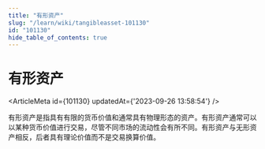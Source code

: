 ```yaml
---
title: "有形资产"
slug: "/learn/wiki/tangibleasset-101130"
id: "101130"
hide_table_of_contents: true
---
```



# 有形资产

<ArticleMeta id={101130} updatedAt={'2023-09-26 13:58:54'} />
<div className='border-solid border-b border-t-0 my-4 border-[var(--ifm-color-gray-300)]' />

有形资产是指具有有限的货币价值和通常具有物理形态的资产。有形资产通常可以以某种货币价值进行交易，尽管不同市场的流动性会有所不同。有形资产与无形资产相反，后者具有理论价值而不是交易换算价值。
